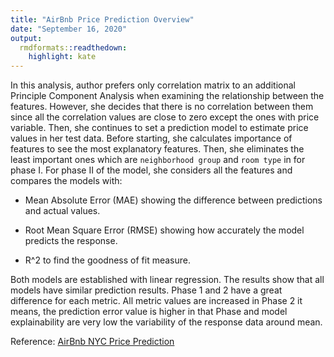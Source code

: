 ---
title: "AirBnb Price Prediction Overview"
date: "September 16, 2020"
output:
  rmdformats::readthedown:
    highlight: kate
---

In this analysis, author prefers only correlation matrix to an additional Principle Component Analysis when examining the relationship between the features. However, she decides that there is no correlation between them since all the correlation values are close to zero except the ones with price variable. Then, she continues to set a prediction model to estimate price values in her test data. Before starting, she calculates importance of features to see the most explanatory features. Then, she eliminates the least important ones which are `neighborhood group` and `room type` in for phase I. For phase II of the model, she considers all the features and compares the models with:

- Mean Absolute Error (MAE) showing the difference between predictions and actual values.

- Root Mean Square Error (RMSE) showing how accurately the model predicts the response.

- R^2 to find the goodness of fit measure.

Both models are established with linear regression. The results show that all models have similar prediction results. Phase 1 and 2 have a great difference for each metric. All metric values are increased in Phase 2 it means, the prediction error value is higher in that Phase and model explainability are very low the variability of the response data around mean.

Reference: [AirBnb NYC Price Prediction](https://www.kaggle.com/duygut/airbnb-nyc-price-prediction)